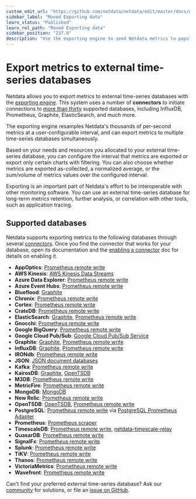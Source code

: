 ```yaml
---
custom_edit_url: "https://github.com/netdata/netdata/edit/master/docs/export/external-databases.md"
sidebar_label: "Moved Exporting data"
learn_status: "Published"
learn_rel_path: "Moved Exporting data"
sidebar_position: "237.0"
description: "Use the exporting engine to send Netdata metrics to popular external time series databases for long-term storage or further analysis."
---
```



# Export metrics to external time-series databases

Netdata allows you to export metrics to external time-series databases with the [exporting
engine](/docs/moved-exporting-data/exporting-reference). This system uses a number of **connectors** to initiate connections to [more than
thirty](#supported-databases) supported databases, including InfluxDB, Prometheus, Graphite, ElasticSearch, and much
more. 

The exporting engine resamples Netdata's thousands of per-second metrics at a user-configurable interval, and can export
metrics to multiple time-series databases simultaneously.

Based on your needs and resources you allocated to your external time-series database, you can configure the interval
that metrics are exported or export only certain charts with filtering. You can also choose whether metrics are exported
as-collected, a normalized average, or the sum/volume of metrics values over the configured interval.

Exporting is an important part of Netdata's effort to be interoperable
with other monitoring software. You can use an external time-series database for long-term metrics retention, further
analysis, or correlation with other tools, such as application tracing.

## Supported databases

Netdata supports exporting metrics to the following databases through several
[connectors](/docs/moved-exporting-data/exporting-reference#features). Once you find the connector that works for your database, open its
documentation and the [enabling a connector](/docs/moved-exporting-data/enable-an-exporting-connector) doc for details on enabling it.

-   **AppOptics**: [Prometheus remote write](/docs/root-prometheus/prometheus-remote-write)
-   **AWS Kinesis**: [AWS Kinesis Data Streams](/docs/moved-exporting-data/aws-kinesis-data-streams)
-   **Azure Data Explorer**: [Prometheus remote write](/docs/root-prometheus/prometheus-remote-write)
-   **Azure Event Hubs**: [Prometheus remote write](/docs/root-prometheus/prometheus-remote-write)
-   **Blueflood**: [Graphite](/docs/moved-exporting-data/graphite)
-   **Chronix**: [Prometheus remote write](/docs/root-prometheus/prometheus-remote-write)
-   **Cortex**: [Prometheus remote write](/docs/root-prometheus/prometheus-remote-write)
-   **CrateDB**: [Prometheus remote write](/docs/root-prometheus/prometheus-remote-write)
-   **ElasticSearch**: [Graphite](/docs/moved-exporting-data/graphite), [Prometheus remote
    write](/docs/root-prometheus/prometheus-remote-write)
-   **Gnocchi**: [Prometheus remote write](/docs/root-prometheus/prometheus-remote-write)
-   **Google BigQuery**: [Prometheus remote write](/docs/root-prometheus/prometheus-remote-write)
-   **Google Cloud Pub/Sub**: [Google Cloud Pub/Sub Service](/docs/moved-exporting-data/google-cloud-pub-sub-service)
-   **Graphite**: [Graphite](/docs/moved-exporting-data/graphite), [Prometheus remote
    write](/docs/root-prometheus/prometheus-remote-write)
-   **InfluxDB**: [Graphite](/docs/moved-exporting-data/graphite), [Prometheus remote
    write](/docs/root-prometheus/prometheus-remote-write)
-   **IRONdb**: [Prometheus remote write](/docs/root-prometheus/prometheus-remote-write)
-   **JSON**: [JSON document databases](/docs/moved-exporting-data/json-document-databases)
-   **Kafka**: [Prometheus remote write](/docs/root-prometheus/prometheus-remote-write)
-   **KairosDB**: [Graphite](/docs/moved-exporting-data/graphite), [OpenTSDB](/docs/moved-exporting-data/opentsdb)
-   **M3DB**: [Prometheus remote write](/docs/root-prometheus/prometheus-remote-write)
-   **MetricFire**: [Prometheus remote write](/docs/root-prometheus/prometheus-remote-write)
-   **MongoDB**: [MongoDB](/docs/moved-exporting-data/mongodb)
-   **New Relic**: [Prometheus remote write](/docs/root-prometheus/prometheus-remote-write)
-   **OpenTSDB**: [OpenTSDB](/docs/moved-exporting-data/opentsdb), [Prometheus remote
    write](/docs/root-prometheus/prometheus-remote-write)
-   **PostgreSQL**: [Prometheus remote write](/docs/root-prometheus/prometheus-remote-write)
    via [PostgreSQL Prometheus Adapter](https://github.com/CrunchyData/postgresql-prometheus-adapter)
-   **Prometheus**: [Prometheus scraper](/docs/root-prometheus/prometheus)
-   **TimescaleDB**: [Prometheus remote write](/docs/root-prometheus/prometheus-remote-write),
    [netdata-timescale-relay](/docs/moved-exporting-data/timescaledb)
-   **QuasarDB**: [Prometheus remote write](/docs/root-prometheus/prometheus-remote-write)
-   **SignalFx**: [Prometheus remote write](/docs/root-prometheus/prometheus-remote-write)
-   **Splunk**: [Prometheus remote write](/docs/root-prometheus/prometheus-remote-write)
-   **TiKV**: [Prometheus remote write](/docs/root-prometheus/prometheus-remote-write)
-   **Thanos**: [Prometheus remote write](/docs/root-prometheus/prometheus-remote-write)
-   **VictoriaMetrics**: [Prometheus remote write](/docs/root-prometheus/prometheus-remote-write)
-   **Wavefront**: [Prometheus remote write](/docs/root-prometheus/prometheus-remote-write)

Can't find your preferred external time-series database? Ask our [community](https://community.netdata.cloud/) for
solutions, or file an [issue on
GitHub](https://github.com/netdata/netdata/issues/new?assignees=&labels=bug%2Cneeds+triage&template=BUG_REPORT.yml).

